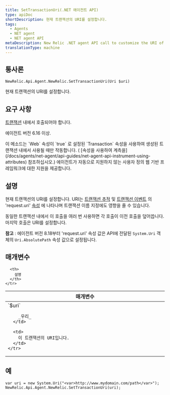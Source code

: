 ```yaml
---
title: SetTransactionUri(.NET 에이전트 API)
type: apiDoc
shortDescription: 현재 트랜잭션의 URI를 설정합니다.
tags:
  - Agents
  - NET agent
  - NET agent API
metaDescription: New Relic .NET agent API call to customize the URI of a transaction (use with attribute-based custom instrumentation).
translationType: machine
---
```


## 통사론

```
NewRelic.Api.Agent.NewRelic.SetTransactionUri(Uri $uri)
```

현재 트랜잭션의 URI를 설정합니다.

## 요구 사항

[트랜잭션](/docs/accounts-partnerships/education/getting-started-new-relic/glossary#transaction) 내에서 호출되어야 합니다.

에이전트 버전 6.16 이상.

<Callout variant="important">
  이 메소드는 `Web` 속성이 `true` 로 설정된 `Transaction` 속성을 사용하여 생성된 트랜잭션 내에서 사용될 때만 작동합니다. ( [속성을 사용하여 계측을](/docs/agents/net-agent/api-guides/net-agent-api-instrument-using-attributes) 참조하십시오.) 에이전트가 자동으로 지원하지 않는 사용자 정의 웹 기반 프레임워크에 대한 지원을 제공합니다.
</Callout>

## 설명

현재 트랜잭션의 URI를 설정합니다. URI는 [트랜잭션 추적](/docs/apm/transactions/transaction-traces/transaction-traces) 및 [트랜잭션 이벤트](/docs/using-new-relic/metrics/analyze-your-metrics/data-collection-metric-timeslice-event-data) 의 'request.uri' [속성](/docs/agents/net-agent/attributes/net-agent-attributes) 에 나타나며 트랜잭션 이름 지정에도 영향을 줄 수 있습니다.

동일한 트랜잭션 내에서 이 호출을 여러 번 사용하면 각 호출이 이전 호출을 덮어씁니다. 마지막 호출은 URI를 설정합니다.

**참고** : 에이전트 버전 8.18부터 'request.uri' 속성 값은 API에 전달된 `System.Uri` 객체의 `Uri.AbsolutePath` 속성 값으로 설정됩니다.

## 매개변수

<table>
  <thead>
    <tr>
      <th width="25%">
        매개변수
      </th>

      <th>
        설명
      </th>
    </tr>
  </thead>

  <tbody>
    <tr>
      <td>
        `$uri`

        _우리_
      </td>

      <td>
        이 트랜잭션의 URI입니다.
      </td>
    </tr>
  </tbody>
</table>

## 예

```
var uri = new System.Uri("<var>http://www.mydomain.com/path</var>");
NewRelic.Api.Agent.NewRelic.SetTransactionUri(uri);
```